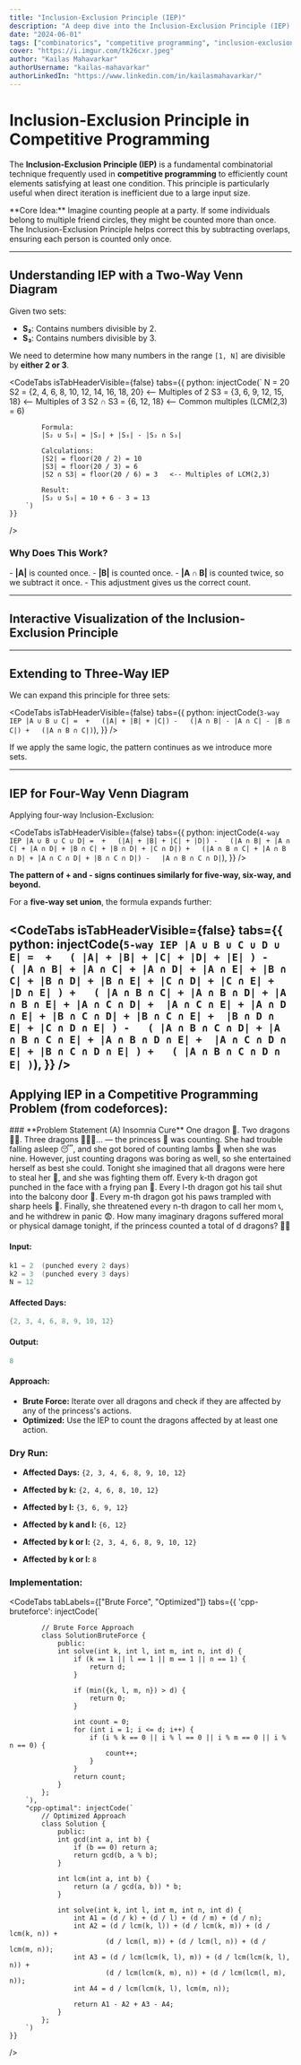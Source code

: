 ```yaml
---
title: "Inclusion-Exclusion Principle (IEP)"
description: "A deep dive into the Inclusion-Exclusion Principle (IEP) in competitive programming with examples of 2-way, 3-way, and 4-way applications."
date: "2024-06-01"
tags: ["combinatorics", "competitive programming", "inclusion-exclusion"]
cover: "https://i.imgur.com/tk26cxr.jpeg"
author: "Kailas Mahavarkar"
authorUsername: "kailas-mahavarkar"
authorLinkedIn: "https://www.linkedin.com/in/kailasmahavarkar/"
---
```



# Inclusion-Exclusion Principle in Competitive Programming

The **Inclusion-Exclusion Principle (IEP)** is a fundamental combinatorial technique frequently used in **competitive programming** to efficiently count elements satisfying at least one condition. This principle is particularly useful when direct iteration is inefficient due to a large input size.

<Notation type="box" color="red">
	**Core Idea:** Imagine counting people at a party. If some individuals belong to multiple friend
	circles, they might be counted more than once. The Inclusion-Exclusion Principle helps correct
	this by subtracting overlaps, ensuring each person is counted only once.
</Notation>

---

## Understanding IEP with a Two-Way Venn Diagram

Given two sets:

- **S₂**: Contains numbers divisible by 2.
- **S₃**: Contains numbers divisible by 3.

We need to determine how many numbers in the range `[1, N]` are divisible by **either 2 or 3**.

<CodeTabs
    isTabHeaderVisible={false}
    tabs={{
        python: injectCode(`
            N = 20
            S2 = {2, 4,  6,  8, 10, 12, 14, 16, 18, 20}   <-- Multiples of 2
            S3 = {3, 6,  9, 12, 15, 18}                   <-- Multiples of 3
            S2 ∩ S3 = {6, 12, 18}                         <-- Common multiples (LCM(2,3) = 6)

            Formula:
            |S₂ ∪ S₃| = |S₂| + |S₃| - |S₂ ∩ S₃|

            Calculations:
            |S2| = floor(20 / 2) = 10
            |S3| = floor(20 / 3) = 6
            |S2 ∩ S3| = floor(20 / 6) = 3   <-- Multiples of LCM(2,3)

            Result:
            |S₂ ∪ S₃| = 10 + 6 - 3 = 13
        `)
    }}

/>

### Why Does This Work?

<SingleImg shouldContain width="50%" src="https://i.imgur.com/XUwAeoo.png" />- **|A|** is counted
once. - **|B|** is counted once. - **|A ∩ B|** is counted twice, so we subtract it once. - This
adjustment gives us the correct count.

---

## Interactive Visualization of the Inclusion-Exclusion Principle

<IEPVisualization client:load="true" />

---

## **Extending to Three-Way IEP**

We can expand this principle for three sets:

<CodeTabs
	isTabHeaderVisible={false}
	tabs={{
		python: injectCode(`
        3-way IEP |A ∪ B ∪ C| = 
            +   (|A| + |B| + |C|)
            -   (|A ∩ B| - |A ∩ C| - |B ∩ C|)
            +   (|A ∩ B ∩ C|)
        `),
	}}
/>


If we apply the same logic, the pattern continues as we introduce more sets.

---

## **IEP for Four-Way Venn Diagram**

<SingleImg class="bg-white" shouldContain src="https://i.imgur.com/ZPm6qJO.png" />

Applying four-way Inclusion-Exclusion:

<CodeTabs
	isTabHeaderVisible={false}
	tabs={{
		python: injectCode(`
        4-way IEP |A ∪ B ∪ C ∪ D| = 
            +   (|A| + |B| + |C| + |D|)
            -   (|A ∩ B| + |A ∩ C| + |A ∩ D| + |B ∩ C| + |B ∩ D| + |C ∩ D|)
            +   (|A ∩ B ∩ C| + |A ∩ B ∩ D| + |A ∩ C ∩ D| + |B ∩ C ∩ D|)
            -   |A ∩ B ∩ C ∩ D|
        `),
	}}
/>

**The pattern of + and - signs continues similarly for five-way, six-way, and beyond.**

For a **five-way set union**, the formula expands further:

<CodeTabs
	isTabHeaderVisible={false}
	tabs={{
		python: injectCode(`
        5-way IEP |A ∪ B ∪ C ∪ D ∪ E| = 
            +   (
                    |A| + |B| + |C| + |D| + |E|
                )
            -   (
                    |A ∩ B| + |A ∩ C| + |A ∩ D| + |A ∩ E| +
                    |B ∩ C| + |B ∩ D| + |B ∩ E| + |C ∩ D| +
                    |C ∩ E| + |D ∩ E|
                )
            +   (
                    |A ∩ B ∩ C| + |A ∩ B ∩ D| + |A ∩ B ∩ E| + |A ∩ C ∩ D| + 
                    |A ∩ C ∩ E| + |A ∩ D ∩ E| + |B ∩ C ∩ D| + |B ∩ C ∩ E| + 
                    |B ∩ D ∩ E| + |C ∩ D ∩ E|
                )
            -   (
                    |A ∩ B ∩ C ∩ D| + |A ∩ B ∩ C ∩ E| + |A ∩ B ∩ D ∩ E| + 
                    |A ∩ C ∩ D ∩ E| + |B ∩ C ∩ D ∩ E|
                )
            +   (
                    |A ∩ B ∩ C ∩ D ∩ E|
                )
        `),
	}}
/>
---

## Applying IEP in a Competitive Programming Problem (from codeforces):

<Paper>
	### **Problem Statement (A) Insomnia Cure** One dragon 🐉. Two dragons 🐉🐉. Three dragons
	🐉🐉🐉... — the princess 👸 was counting. She had trouble falling asleep 😴, and she got bored
	of counting lambs 🐑 when she was nine. However, just counting dragons was boring as well, so
	she entertained herself as best she could. Tonight she imagined that all dragons were here to
	steal her 🏰, and she was fighting them off. Every k-th dragon got punched in the face with a
	frying pan 🍳. Every l-th dragon got his tail shut into the balcony door 🚪. Every m-th dragon
	got his paws trampled with sharp heels 👠. Finally, she threatened every n-th dragon to call her
	mom 📞, and he withdrew in panic 😨. How many imaginary dragons suffered moral or physical
	damage tonight, if the princess counted a total of d dragons? 🐉💥
</Paper>

#### **Input:**

```cpp
k1 = 2  (punched every 2 days)
k2 = 3  (punched every 3 days)
N = 12
```

#### **Affected Days:**

```cpp
{2, 3, 4, 6, 8, 9, 10, 12}
```

#### **Output:**

```cpp
8
```

#### **Approach:**

- **Brute Force:** Iterate over all dragons and check if they are affected by any of the princess's actions.
- **Optimized:** Use the IEP to count the dragons affected by at least one action.

### **Dry Run:**

- **Affected Days:** `{2, 3, 4, 6, 8, 9, 10, 12}`
- **Affected by k:** `{2, 4, 6, 8, 10, 12}`
- **Affected by l:** `{3, 6, 9, 12}`

- **Affected by k and l:** `{6, 12}`
- **Affected by k or l:** `{2, 3, 4, 6, 8, 9, 10, 12}`
- **Affected by k or l:** `8`

### **Implementation:**

<CodeTabs
    tabLabels={["Brute Force", "Optimized"]}
    tabs={{
        'cpp-bruteforce': injectCode(`

            // Brute Force Approach
            class SolutionBruteForce {
                public:
                int solve(int k, int l, int m, int n, int d) {
                    if (k == 1 || l == 1 || m == 1 || n == 1) {
                        return d;
                    }

                    if (min({k, l, m, n}) > d) {
                        return 0;
                    }

                    int count = 0;
                    for (int i = 1; i <= d; i++) {
                        if (i % k == 0 || i % l == 0 || i % m == 0 || i % n == 0) {
                            count++;
                        }
                    }
                    return count;
                }
            };
        `),
        "cpp-optimal": injectCode(`
            // Optimized Approach
            class Solution {
                public:
                int gcd(int a, int b) {
                    if (b == 0) return a;
                    return gcd(b, a % b);
                }

                int lcm(int a, int b) {
                    return (a / gcd(a, b)) * b;
                }

                int solve(int k, int l, int m, int n, int d) {
                    int A1 = (d / k) + (d / l) + (d / m) + (d / n);
                    int A2 = (d / lcm(k, l)) + (d / lcm(k, m)) + (d / lcm(k, n)) +
                            (d / lcm(l, m)) + (d / lcm(l, n)) + (d / lcm(m, n));
                    int A3 = (d / lcm(lcm(k, l), m)) + (d / lcm(lcm(k, l), n)) +
                            (d / lcm(lcm(k, m), n)) + (d / lcm(lcm(l, m), n));
                    int A4 = d / lcm(lcm(k, l), lcm(m, n));

                    return A1 - A2 + A3 - A4;
                }
            };
        `)
    }}

/>
